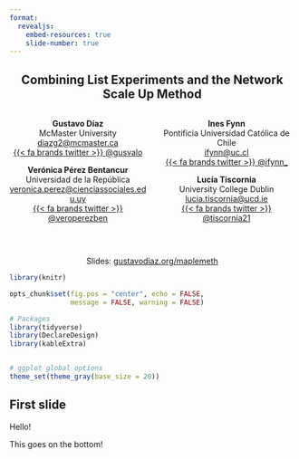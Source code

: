 ```yaml
---
format:
  revealjs:
    embed-resources: true
    slide-number: true
---
```


::: {style="text-align: center"}
## Combining List Experiments and the Network Scale Up Method {.center .smaller}

::: columns

::: {.column width="50%"}
**Gustavo Díaz**  
McMaster University  
<diazg2@mcmaster.ca>  
[{{< fa brands twitter >}} @gusvalo](https://twitter.com/Gusvalo)

**Verónica Pérez Bentancur**  
Universidad de la República
<veronica.perez@cienciassociales.edu.uy>  
[{{< fa brands twitter >}} @veroperezben](https://twitter.com/veroperezben)
:::

::: {.column width="50%"}
**Ines Fynn**  
Pontificia Universidad Católica de Chile  
<ifynn@uc.cl>  
[{{< fa brands twitter >}} @ifynn_](https://twitter.com/ifynn_)

**Lucía Tiscornia**  
University College Dublin  
<lucia.tiscornia@ucd.ie>  
[{{< fa brands twitter >}} @tiscornia21](https://twitter.com/tiscornia21)

:::

:::

&nbsp;

Slides: [gustavodiaz.org/maplemeth](https://gustavodiaz.org/maplemeth.html)

:::



```r
library(knitr)

opts_chunk$set(fig.pos = "center", echo = FALSE, 
               message = FALSE, warning = FALSE)
```

```r
# Packages
library(tidyverse)
library(DeclareDesign)
library(kableExtra)


# ggplot global options
theme_set(theme_gray(base_size = 20))
```

## First slide

Hello!

::: aside
This goes on the bottom!
:::
